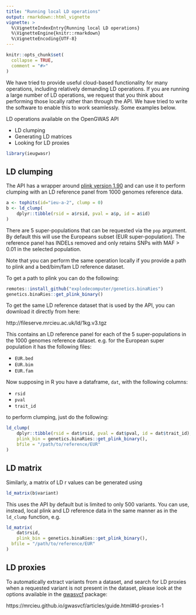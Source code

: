 ```yaml
---
title: "Running local LD operations"
output: rmarkdown::html_vignette
vignette: >
  %\VignetteIndexEntry{Running local LD operations}
  %\VignetteEngine{knitr::rmarkdown}
  %\VignetteEncoding{UTF-8}
---
```


```r
knitr::opts_chunk$set(
  collapse = TRUE,
  comment = "#>"
)
```

We have tried to provide useful cloud-based functionality for many operations, including relatively demanding LD operations. If you are running a large number of LD operations, we request that you think about performing those locally rather than through the API. We have tried to write the software to enable this to work seamlessly. Some examples below.

LD operations available on the OpenGWAS API

- LD clumping
- Generating LD matrices
- Looking for LD proxies


```r
library(ieugwasr)
```


## LD clumping

The API has a wrapper around [plink version 1.90](https://www.cog-genomics.org/plink/1.9) and can use it to perform clumping with an LD reference panel from 1000 genomes reference data.

``` r
a <- tophits(id="ieu-a-2", clump = 0)
b <- ld_clump(
    dplyr::tibble(rsid = a$rsid, pval = a$p, id = a$id)
)
```

There are 5 super-populations that can be requested via the `pop` argument. By default this will use the Europeans subset (EUR super-population). The reference panel has INDELs removed and only retains SNPs with MAF > 0.01 in the selected population.

Note that you can perform the same operation locally if you provide a path to plink and a bed/bim/fam LD reference dataset.

To get a path to plink you can do the following:

```r
remotes::install_github("explodecomputer/genetics.binaRies")
genetics.binaRies::get_plink_binary()
```

To get the same LD reference dataset that is used by the API, you can download it directly from here:

http://fileserve.mrcieu.ac.uk/ld/1kg.v3.tgz

This contains an LD reference panel for each of the 5 super-populations in the 1000 genomes reference dataset. e.g. for the European super population it has the following files:

- `EUR.bed`
- `EUR.bim`
- `EUR.fam`

Now supposing in R you have a dataframe, `dat`, with the following columns:

- `rsid`
- `pval`
- `trait_id`

to perform clumping, just do the following:

```r
ld_clump(
    dplyr::tibble(rsid = dat$rsid, pval = dat$pval, id = dat$trait_id),
    plink_bin = genetics.binaRies::get_plink_binary(),
    bfile = "/path/to/reference/EUR"
)
```

## LD matrix

Similarly, a matrix of LD r values can be generated using

```r
ld_matrix(b$variant)
```

This uses the API by default but is limited to only 500 variants. You can use, instead, local plink and LD reference data in the same manner as in the `ld_clump` function, e.g.

```r
ld_matrix(
	dat$rsid,
	plink_bin = genetics.binaRies::get_plink_binary(),
  bfile = "/path/to/reference/EUR"
)
```

## LD proxies

To automatically extract variants from a dataset, and search for LD proxies when a requested variant is not present in the dataset, please look at the options available in the [gwasvcf](https://mrcieu.github.io/gwasvcf/) package:

https://mrcieu.github.io/gwasvcf/articles/guide.html#ld-proxies-1
